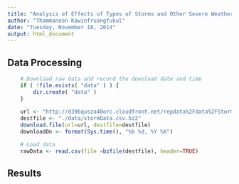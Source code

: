 ```yaml
---
title: "Analysis of Effects of Types of Storms and Other Severe Weather Events"
author: "Thammanoon Kawinfruangfukul"
date: "Tuesday, November 18, 2014"
output: html_document
---
```


## Data Processing
```r
    # Download raw data and record the download date and time
    if ( !file.exists( "data" ) ) {
        dir.create( "data" )
    }
    
    url <- "http://d396qusza40orc.cloudfront.net/repdata%2Fdata%2FStormData.csv.bz2"
    destfile <- "./data/stormData.csv.bz2"
    download.file(url=url, destfile=destfile)
    downloadOn <- format(Sys.time(), "%b %d, %Y %X")

    # Load data
    rawData <- read.csv(file =bzfile(destfile), header=TRUE)
```


## Results

